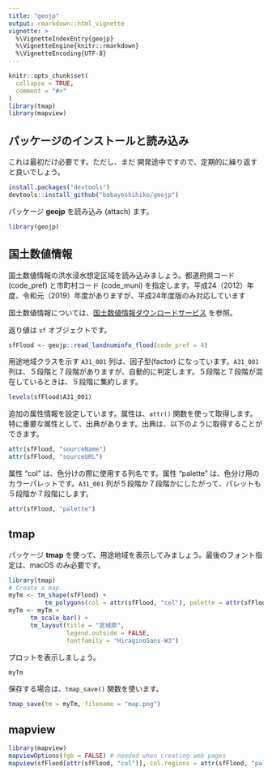 ```yaml
---
title: "geojp"
output: rmarkdown::html_vignette
vignette: >
  %\VignetteIndexEntry{geojp}
  %\VignetteEngine{knitr::rmarkdown}
  %\VignetteEncoding{UTF-8}
---
```


```r
knitr::opts_chunk$set(
  collapse = TRUE,
  comment = "#>"
)
library(tmap)
library(mapview)
```

## パッケージのインストールと読み込み

これは最初だけ必要です。ただし、まだ
開発途中ですので、定期的に繰り返すと良いでしょう。

```r
install.packages("devtools")
devtools::install_github("babayoshihiko/geojp")
```

パッケージ **geojp** を読み込み (attach) ます。

```r
library(geojp)
```

## 国土数値情報

国土数値情報の洪水浸水想定区域を読み込みましょう。都道府県コード (code_pref) と市町村コード (code_muni) を指定します。平成24（2012）年度、令和元（2019）年度がありますが、平成24年度版のみ対応しています

国土数値情報については、[国土数値情報ダウンロードサービス](https://nlftp.mlit.go.jp/ksj/index.html) を参照。

返り値は `sf` オブジェクトです。

```r
sfFlood <- geojp::read_landnuminfo_flood(code_pref = 4)
```

用途地域クラスを示す `A31_001` 列は、因子型(factor) になっています。`A31_001` 列は、５段階と７段階がありますが、自動的に判定します。５段階と７段階が混在しているときは、５段階に集約します。

```r
levels(sfFlood$A31_001)
```

追加の属性情報を設定しています。属性は、`attr()` 関数を使って取得します。特に重要な属性として、出典があります。出典は、以下のように取得することができます。

```r
attr(sfFlood, "sourceName")
attr(sfFlood, "sourceURL")
```

属性 "col" は、色分けの際に使用する列名です。属性 "palette" は、色分け用のカラーパレットです。`A31_001` 列が５段階か７段階かにしたがって、パレットも５段階か７段階にします。

```r
attr(sfFlood, "palette")
```

## tmap

パッケージ **tmap** を使って、用途地域を表示してみましょう。最後のフォント指定は、macOS のみ必要です。

```r
library(tmap)
# Create a map.
myTm <- tm_shape(sfFlood) +
          tm_polygons(col = attr(sfFlood, "col"), palette = attr(sfFlood, "palette"), alpha = 0.8) 
myTm <- myTm +
      tm_scale_bar() +
      tm_layout(title = "宮城県",
                legend.outside = FALSE, 
                fontfamily = "HiraginoSans-W3")
```

プロットを表示しましょう。

```r
myTm
```

保存する場合は、`tmap_save()` 関数を使います。

```r
tmap_save(tm = myTm, filename = "map.png")
```

## mapview

```r
library(mapview)
mapviewOptions(fgb = FALSE) # needed when creating web pages
mapview(sfFlood[attr(sfFlood, "col")], col.regions = attr(sfFlood, "palette"), fgb = FALSE)
```
